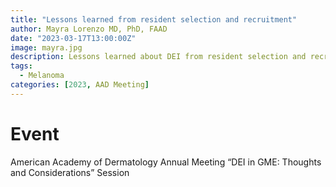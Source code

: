 ```yaml
---
title: "Lessons learned from resident selection and recruitment"
author: Mayra Lorenzo MD, PhD, FAAD
date: "2023-03-17T13:00:00Z"
image: mayra.jpg
description: Lessons learned about DEI from resident selection and recruitment
tags: 
  - Melanoma
categories: [2023, AAD Meeting]
---
```


# Event
American Academy of Dermatology Annual Meeting "DEI in GME: Thoughts and Considerations" Session